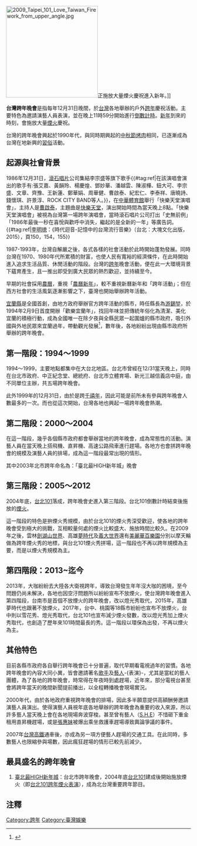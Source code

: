 {{更新|time=2017-12-19}}
[[File:2009_Taipei_101_Love_Taiwan_Firework_from_upper_angle.jpg|250px]]正施放大量煙火慶祝進入新年。]]

'''台灣跨年晚會'''是指每年12月31日晚間，於[[台灣|台灣]]各地舉辦的戶外[[跨年|跨年]]慶祝活動。主要特色為邀請演藝人員表演，並在晚上11時59分開始進行[[倒數計時|倒數計時]]。[[元旦|新年]]到來的時刻，會施放大量[[煙火|煙火]]慶祝。

台灣的跨年晚會興起於1990年代，與同時期興起的[[中秋節|中秋節]][[烤肉|烤肉]]相同，已逐漸成為台灣在地新興的[[習俗|習俗]]活動。

== 起源與社會背景 ==
1986年12月31日，[[滾石唱片|滾石唱片]]公司集結李宗盛等旗下歌手{{#tag:ref|在該演唱會演出的歌手有:張艾嘉、黃韻玲、楊慶煌、鄧妙華、潘越雲、陳淑樺、鈕大可、李宗盛、文章、齊豫、王新蓮、鄭華娟、周華健、曹啟泰、紀宏仁、李泰祥、唐曉詩、錢懷琪、許景淳、ROCK CITY BAND等人。}}，在[[中華體育館|中華體育館]]舉行「快樂天堂演唱會」，主持人是[[曹啟泰|曹啟泰]]，主題曲是[[快樂天堂|快樂天堂]]，演出開始時間為當天晚上8點。「快樂天堂演唱會」被視為台灣第一場跨年演唱會，當時滾石唱片公司打出「史無前例」「1986年最後一秒在喜悅與歡呼中消失，繼起的是全新的一年」等廣告詞。{{#tag:ref|[[李明璁|李明璁]]：《時代迴音-記憶中的台灣流行音樂》（台北：大塊文化出版，2015），頁150，154，155}} 

1987-1993年，台灣自解嚴之後，各式各樣的社會活動於此時開始蓬勃發展。同時台灣在1970、1980年代所累積的財富，也使人民有寬裕的經濟條件，在此時開始進入追求生活品質、休閒活動的階段。台灣的[[跨年|跨年]]晚會活動，便在此一大環境背景下蘊育產生，且一推出即受到廣大民眾的熱烈歡迎，並持續至今。

早期的社會採用[[農曆|農曆]]，重視「[[春節|農曆新年]]」，較不重視新曆新年和「跨年活動」；但在西方社會的生活風氣逐漸影響之下，臺灣也開始舉辦跨年活動。

[[宜蘭縣|宜蘭縣]]是全國首創，由地方政府舉辦官方跨年活動的縣市，時任縣長為[[游錫堃|游錫堃]]，於1994年2月9日首度開辦「歡樂宜蘭年」，找回年味並把傳統年俗化為清潔、美化宜蘭的積極行動，成為全國唯一在除夕夜與全縣民眾一起圍爐的縣市政府，吸引外國與外地民眾來宜蘭過年，帶動觀光發展<ref>{{Cite book | author = 陳賡堯 | title = 文化．宜蘭．游錫堃 1990-1997 | location = 台北 | publisher = 遠流 | date = 1998 | pages = 262 | ISBN = 957-32-3529-3 | accessdate =  | url = https://books.google.com.tw/books/about/%E6%96%87%E5%8C%96_%E5%AE%9C%E8%98%AD_%E6%B8%B8%E9%8C%AB%E5%A0%83.html?id=REZ-AAAAIAAJ&redir_esc=y | language =  | quote = 豪無疑問的，歡樂宜蘭年業已接續起台灣的傳統年俗，同時又加入了若干新的文化作為，融合成宜蘭年的面貌，如果持續舉辦，一項新的過年傳統，就即將形成 | archive-date = 2020-05-01 | archive-url = https://web.archive.org/web/20200501152538/https://books.google.com.tw/books/about/%E6%96%87%E5%8C%96_%E5%AE%9C%E8%98%AD_%E6%B8%B8%E9%8C%AB%E5%A0%83.html?id=REZ-AAAAIAAJ&redir_esc=y | dead-url = no }}</ref>，數年後，各地紛紛出現由縣市政府所舉辦的跨年晚會。

==第一階段：1994～1999==
1994～1999，主要地點都集中在大台北地區。台北市曾經在12/31當天晚上，同時在台北市政府、中正紀念堂、總統府、台北市立體育場、新光三越信義店中庭，由不同單位主辦，共五場跨年晚會。

此外1999年的12月31日，由於是跨[[千禧年|千禧年]]，因此可能是前所未有參與跨年晚會人數最多的一次。而也從這次開始，台灣各地也興起一場跨年晚會熱潮。

==第二階段：2000～2004==
在這一階段，幾乎各個縣市政府都會舉辦當地的跨年晚會，成為常態性的活動。演藝人員在當天晚上搭飛機、直昇機、高速公路飛車進行趕場。各地方也會拼跨年晚會的規模及演藝人員的排場，成為這一階段最常出現的情形。

其中2003年北市跨年命名為：「臺北最HIGH新年城」晚會

==第三階段：2005～2012==
2004年底，[[台北101|台北101]]落成，跨年晚會史進入第三階段。台北101倒數計時結束後施放的[[煙火|煙火]]。

這一階段的特色是拚煙火秀規模，由於台北101的煙火秀深受歡迎，使各地的跨年晚會受到極大的挑戰，互相較量何處的煙火比較盛大、施放時間比較久。在2009年之後，雲林[[劍湖山世界|劍湖山世界]]、高雄[[夢時代購物中心|夢時代]]及[[義大世界|義大世界]]還有[[美麗華百樂園|美麗華百樂園]]分別以摩天輪做為跨年煙火秀的地標，與台北101煙火秀拼場，這一階段也不再以跨年規模為主要，而是以煙火秀規模為主。

==第四階段：2013~迄今==
2013年，大咖紛紛去大陸各大衛視跨年，導致台灣發生年年沒大咖的困境，至今問題仍尚未解決，各地也因空汙問題所以紛紛宣布不放煙火，使台灣跨年晚會進入第四階段，台南市是首個不放煙火的跨年晚會，改以燈光秀取代，2015年，高雄夢時代也跟著不放煙火，2017年，台中、桃園等18縣市紛紛也宣布不放煙火，台中則以雪花秀、燈光秀取代，台北101也宣布減少煙火發數，改以燈光秀加上煙火秀取代，也創造了歷年來101時間最長的秀。這一階段以環保為出發，不再以煙火為主。

==其他特色==
目前各縣市政府各自舉行跨年晚會已十分普遍，取代早期看電視過年的習慣。各地跨年晚會的內容大同小異，皆會邀請著名[[歌手|歌手]]及[[藝人|藝人]]-{表演}-，尤其是當紅的藝人團體，為了各地的跨年晚會，時常得在年夜時到處趕場，近年來，部分電視台甚至會將跨年當天的晚間新聞提前播出，以全程轉播晚會現場實況。

2000年代，由於各地政府重視跨年晚會的排場，因此多半願意提供高額酬勞邀請演藝人員演出。使得演藝人員視年底各地舉辦的跨年晚會為重要的收入來源，所以許多藝人當天晚上會在各地現場奔波穿梭。甚至曾有藝人（[[S.H.E|S.H.E]]）不惜砸下重金租用直昇機趕場，或是[[張惠妹|張惠妹]]被爆出乘坐救護車趕場導致輿論爭議的事件。

2007年[[台灣高速鐵路|台灣高鐵]]通車後，亦成為另一項方便藝人趕場的交通工具。在此同時，多數藝人也限縮參與場數，因此瘋狂趕場的情形已較先前減少。

==最具盛名的跨年晚會==
#[[臺北最HIGH新年城|臺北最HIGH新年城]]：台北市跨年晚會，2004年底[[台北101|台北101]]建成後開始施放煙火（即[[台北101跨年煙火表演|台北101跨年煙火表演]]），成為北台灣重要跨年節目。

== 注釋 ==
{{Reflist|group="注"}}

[[Category:跨年|Category:跨年]]
[[Category:臺灣娛樂|Category:臺灣娛樂]]